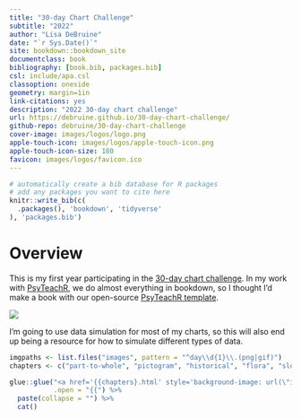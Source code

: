 ```yaml
--- 
title: "30-day Chart Challenge"
subtitle: "2022"
author: "Lisa DeBruine"
date: "`r Sys.Date()`"
site: bookdown::bookdown_site
documentclass: book
bibliography: [book.bib, packages.bib]
csl: include/apa.csl
classoption: oneside
geometry: margin=1in
link-citations: yes
description: "2022 30-day chart challenge"
url: https://debruine.github.io/30-day-chart-challenge/
github-repo: debruine/30-day-chart-challenge
cover-image: images/logos/logo.png
apple-touch-icon: images/logos/apple-touch-icon.png
apple-touch-icon-size: 180
favicon: images/logos/favicon.ico
---
```


```r
# automatically create a bib database for R packages
# add any packages you want to cite here
knitr::write_bib(c(
  .packages(), 'bookdown', 'tidyverse'
), 'packages.bib')
```

# Overview {-}

This is my first year participating in the [30-day chart challenge](https://github.com/30DayChartChallenge/Edition2022). In my work with [PsyTeachR](https://psyteachr.github.io), we do almost everything in bookdown, so I thought I'd make a book with our open-source [PsyTeachR template](https://psyteachr.github.io/template/).

![](images/30-day-chart-challenge.jpg)

I'm going to use data simulation for most of my charts, so this will also end up being a resource for how to simulate different types of data. 

<style>
.daily_imgs a {
    background-repeat: no-repeat;
    background-position: center center;
    background-size: contain;
    width: 31%;
    height: 0;
    display: inline-block;
    margin: 1%;
    padding-bottom: 31%;
    float: left;
}
</style>

```r
imgpaths <- list.files("images", pattern = "^day\\d{1}\\.(png|gif)")
chapters <- c("part-to-whole", "pictogram", "historical", "flora", "slope", "owid", "physical", "mountains", "statistics")[seq_along(imgpaths)]

glue::glue("<a href='{{chapters}.html' style='background-image: url(\"images/{{imgpaths}\")'></a>",
           .open = "{{") %>%
  paste(collapse = "") %>%
  cat()
```

<div class='daily_imgs'><a href='part-to-whole.html' style='background-image: url("images/day1.png")'></a><a href='pictogram.html' style='background-image: url("images/day2.png")'></a><a href='historical.html' style='background-image: url("images/day3.png")'></a><a href='flora.html' style='background-image: url("images/day4.png")'></a><a href='slope.html' style='background-image: url("images/day5.png")'></a><a href='owid.html' style='background-image: url("images/day6.gif")'></a><a href='physical.html' style='background-image: url("images/day7.png")'></a><a href='mountains.html' style='background-image: url("images/day8.png")'></a><a href='statistics.html' style='background-image: url("images/day9.gif")'></a><a href='experimental.html' style='background-image: url("images/day10.png")'></a></div>

<br style="clear:both;">
